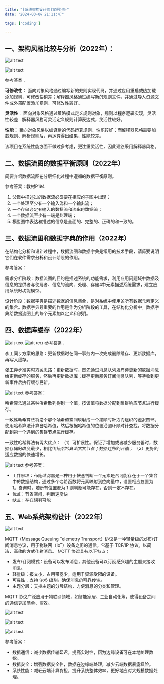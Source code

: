 ```yaml
---
title: "[系统架构设计师]案例分析"
date: "2024-03-06 21:11:47"

tags: ['coding']

---
```


## 一、架构风格比较与分析（2022年）：

![alt text](./images/q1.png)

![alt text](./images/q2.png)

参考答案：

**可修改性：**
面向对象风格通过编写新的规则实现代码，并通过应用重启或热加载添加规则，可修改性稍差；解释器风格通过编写新的规则文件，并通过导入资源文件或外部配置添加规则，可修改性较好。

**灵活性：**
面向对象风格通过策略模式定义规则对象，规则以程序逻辑实现，灵活性较差；解释器风格可灵活定义规则计算表达式，灵活性较好。

**性能：**
面向对象风格以编译后的代码运算规则，性能较好；而解释器风格需要加载规则、解析规则后，再运算得出结果，性能较差。

该项目在系统性能方面不做过多考虑，更注重灵活性，因此建议采用解释器风格。

## 二、数据流图的数据平衡原则（2022年）

简要介绍数据流图在分层细化过程中遵循的数据平衡原则。

参考答案：教材P194

1. 父图中描述过的数据流必须要在相应的子图中出现；
2. 一个处理至少有一个输入流和一个输出流；
3. 一个存储必定有输入的数据流和流出的数据流；
4. 一个数据流至少有一端是处理端；
5. 模型图中表达和描述的信息是全面的、完整的、正确的和一致的。

## 三、数据流图和数据字典的作用（2022年）

在结构化分析和设计过程中，数据流图和数据字典是常用的技术手段，请简要说明它们在软件需求分析和设计阶段的作用。

参考答案：

需求分析阶段：数据流图的目的是描述系统的功能需求，利用应用问题域中数据及信息的提供者与使用者、信息的流向、处理、存储4中元素描述系统需求，建立应用系统的功能模型。

设计阶段：数据字典是描述数据的信息集合，是对系统中使用的所有数据元素定义的集合。数据字典最重要的作用是作为分析阶段的工具，在结构化分析中，数据字典给数据流图上的每个元素加以定义和说明。

## 四、数据库缓存（2022年）

![alt text](./images/q3.png)
![alt text](./images/q3-1.png)
参考答案：

李工同步方案的思路：更新数据时在同一事务内一次完成删除缓存、更新数据库，再写入缓存。

张工异步准实时方案思路：更新数据时，首先通过消息队列发布待更新的数据消息给更新缓存的服务，然后再更新数据库；缓存更新服务订阅消息队列，等待收到更新事件后执行缓存更新。

![alt text](./images/q3-2.png)
参考答案：

哈希算法通过某种哈希散列得到一个值，按该值将数据分配到集群响应节点进行缓存。

一致性哈希算法将这个那个哈希值空间映射成一个按顺时针方向组织的虚拟圆环，使用哈希算法计算出哈希值，然后根据哈希值的位置沿圆环顺时针查找，将数据分配到第一个遇到的集群节点进行缓存。

一致性哈希算法有两大优点：
（1）可扩展性。保证了增加或者减少服务器时，数据存储的改变最少，相比传统哈希算法大大节省了数据迁移的开销；
（2）更好的适应数据的快速增长。

![alt text](./images/q3-3.png)
参考答案：

- 工作原理：布隆过滤器是一种用于快速判断一个元素是否可能存在于一个集合中的数据结构，通过多个哈希函数将元素映射到位向量中，设置相应位置为 1。查询时，若所有位置都为 1 则判断可能存在，否则一定不存在。
- 优点：节省空间，判断速度快
- 缺点：存在误判可能

## 五、Web系统架构设计（2022年）

![alt text](./images/q5.png)

MQTT（Message Queuing Telemetry Transport）协议是一种轻量级的发布/订阅消息协议，用于物联网（IoT）设备之间的通信。它基于 TCP/IP 协议，以简洁、高效的方式传输消息。
MQTT 协议具有以下特点：
- 发布/订阅模式：设备可以发布消息，其他设备可以订阅感兴趣的主题来接收消息。
- 轻量级：报文小，占用带宽少，适用于资源受限的设备。
- 可靠性：支持 QoS 级别，确保消息的可靠传输。
- 主题分层：支持主题的分层结构，方便消息的分类和管理。

MQTT 协议广泛应用于物联网领域，如智能家居、工业自动化等，使得设备之间的通信更加简单、高效。

![alt text](./images/q5-2.png)

![alt text](./images/q5-2-1.png)


![alt text](./images/q5-3.png)

参考答案：

- 数据通信：减少数据传输延迟，提高实时性，因为边缘设备可在本地处理数据。
- 数据安全：增强数据安全性，数据在边缘端处理，减少云端数据暴露风险。
- 系统性能：减轻云端计算负担，提升系统整体效率，更好地应对大规模数据处理。